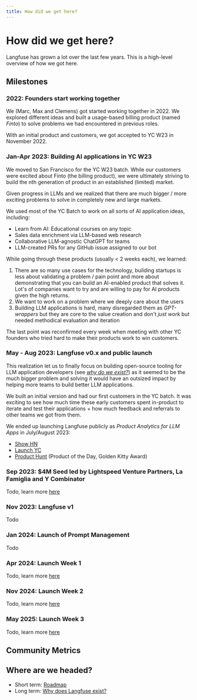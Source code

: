 ```yaml
---
title: How did we get here?
---
```


# How did we get here?

Langfuse has grown a lot over the last few years. This is a high-level overview of how we got here.

## Milestones

<Steps>

### 2022: Founders start working together

We (Marc, Max and Clemens) got started working together in 2022. We explored different ideas and built a usage-based billing product (named _Finto_) to solve problems we had encountered in previous roles.

With an initial product and customers, we got accepted to YC W23 in November 2022.

### Jan-Apr 2023: Building AI applications in YC W23

We moved to San Francisco for the YC W23 batch. While our customers were excited about Finto (the billing product), we were ultimately striving to build the nth generation of product in an established (limited) market.

Given progress in LLMs and we realized that there are much bigger / more exciting problems to solve in completely new and large markets.

We used most of the YC Batch to work on all sorts of AI application ideas, including:

- Learn from AI: Educational courses on any topic
- Sales data enrichment via LLM-based web research
- Collaborative LLM-agnostic ChatGPT for teams
- LLM-created PRs for any GitHub issue assigned to our bot

While going through these products (usually < 2 weeks each), we learned:

1. There are so many use cases for the technology, building startups is less about validating a problem / pain point and more about demonstrating that you can build an AI-enabled product that solves it. Lot's of companies want to try and are willing to pay for AI products given the high returns.
2. We want to work on a problem where we deeply care about the users
3. Building LLM applications is hard, many disregarded them as _GPT-wrappers_ but they are core to the value creation and don't _just work_ but needed methodical evaluation and iteration

The last point was reconfirmed every week when meeting with other YC founders who tried hard to make their products work to win customers.

### May - Aug 2023: Langfuse v0.x and public launch

This realization let us to finally focus on building open-source tooling for LLM application developers (see [_why do we exist?_](/handbook/core/mission)) as it seemed to be the much bigger problem and solving it would have an outsized impact by helping more teams to build better LLM applications.

We built an initial version and had our first customers in the YC batch. It was exciting to see how much time these early customers spent in-product to iterate and test their applications + how much feedback and referrals to other teams we got from them.

We ended up launching Langfuse publicly as _Product Analytics for LLM Apps_ in July/August 2023:

- [Show HN](https://news.ycombinator.com/item?id=37310070)
- [Launch YC](https://www.ycombinator.com/launches/J2s-langfuse-open-source-product-analytics-for-llm-apps)
- [Product Hunt](https://www.producthunt.com/products/langfuse/launches/langfuse) (Product of the Day, Golden Kitty Award)

### Sep 2023: $4M Seed led by Lightspeed Venture Partners, La Famiglia and Y Combinator

Todo, learn more [here](/blog/announcing-our-seed-round)

### Nov 2023: Langfuse v1

Todo

### Jan 2024: Launch of Prompt Management

Todo

### Apr 2024: Launch Week 1

Todo, learn more [here](/blog/launch-week-1)

### Nov 2024: Launch Week 2

Todo, learn more [here](/blog/2024-11-17-launch-week-2)

### May 2025: Launch Week 3

Todo, learn more [here](/blog/2025-05-19-launch-week-3)

</Steps>

## Community Metrics


<PublicMetricsDashboard />

## Where are we headed?

- Short term: [Roadmap](/roadmap)
- Long term: [Why does Langfuse exist?](/handbook/core/mission)
